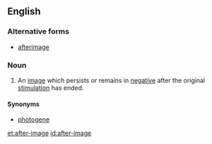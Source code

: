 ==English==
===Alternative forms===
*[[afterimage]]

===Noun===
{{en-noun|sg=[[after]]-[[image]]}}
# An [[image]] which persists or remains in [[negative]] after the original [[stimulation]] has ended.  

====Synonyms====
*[[photogene]]

[[et:after-image]]
[[id:after-image]]